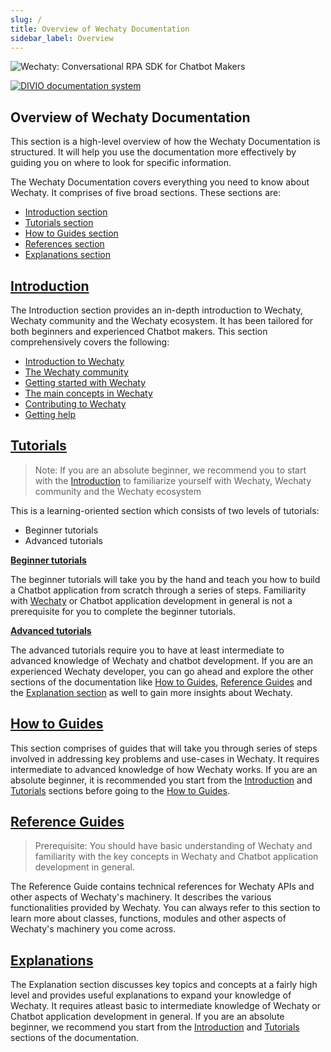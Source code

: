 ```yaml
---
slug: /
title: Overview of Wechaty Documentation
sidebar_label: Overview
---
```


![Wechaty: Conversational RPA SDK for Chatbot Makers](/img/wechaty-logo.svg)

[![DIVIO documentation system](https://img.shields.io/badge/DIVIO-Documentation%20System-blue)](https://documentation.divio.com/)

## Overview of Wechaty Documentation

This section is a high-level overview of how the Wechaty Documentation is structured. It will help you use the documentation more effectively by guiding you on where to look for specific information.

The Wechaty Documentation covers everything you need to know about Wechaty. It comprises of five broad sections. These sections are:

- [Introduction section](#placeholder)
- [Tutorials section](#placeholder)
- [How to Guides section](#placeholder)
- [References section](#placeholder)
- [Explanations section](#placeholder)

## [Introduction](##placeholder)

The Introduction section provides an in-depth introduction to Wechaty, Wechaty community and the Wechaty ecosystem. It has been tailored for both beginners and experienced Chatbot makers. This section comprehensively covers the following:

- [Introduction to Wechaty](#placeholder)
- [The Wechaty community](#community)
- [Getting started with Wechaty](#getting-started)
- [The main concepts in Wechaty](#main-concepts)
- [Contributing to Wechaty](#contributing)
- [Getting help](#help)

## [Tutorials](tutorials/overview.md)

> Note: If you are an absolute beginner, we recommend you to start with the [Introduction](#placeholder) to familiarize yourself with Wechaty, Wechaty community and the Wechaty ecosystem

This is a learning-oriented section which consists of two levels of tutorials:
- Beginner tutorials
- Advanced tutorials 

**[Beginner tutorials](tutorials/overview.md)**

The beginner tutorials will take you by the hand and teach you how to build a Chatbot application from scratch through a series of steps. Familiarity with [Wechaty](/) or Chatbot application development in general is not a prerequisite for you to complete the beginner tutorials.

**[Advanced tutorials](tutorials/overview.md)**

The advanced tutorials require you to have at least intermediate to advanced knowledge of Wechaty and chatbot development. If you are an experienced Wechaty developer, you can go ahead and explore the other sections of the documentation like [How to Guides](howto/overview.mdx), [Reference Guides](references/overview.mdx) and the [Explanation section](#placeholder) as well to gain more insights about Wechaty.


## [How to Guides](#placeholder)

This section comprises of guides that will take you through series of steps involved in addressing key problems and use-cases in Wechaty. It requires intermediate to advanced knowledge of how Wechaty works. If you are an absolute beginner, it is recommended you start from the [Introduction](#introduction) and [Tutorials](tutorials/overview.md) sections before going to the [How to Guides](howto/overview.mdx).

## [Reference Guides](#placeholder)

> Prerequisite: You should have basic understanding of Wechaty and familiarity with the key concepts in Wechaty and Chatbot application development in general.

The Reference Guide contains technical references for Wechaty APIs and other aspects of Wechaty's machinery. It describes the various functionalities provided by Wechaty. You can always refer to this section to learn more about classes, functions, modules and other aspects of Wechaty's machinery you come across.

## [Explanations](#placeholder)

The Explanation section discusses key topics and concepts at a fairly high level and provides useful explanations to expand your knowledge of Wechaty. It requires atleast basic to intermediate knowledge of Wechaty or Chatbot application development in general. If you are an absolute beginner, we recommend you start from the [Introduction](#introduction) and [Tutorials](tutorials/overview.md) sections of the documentation.
